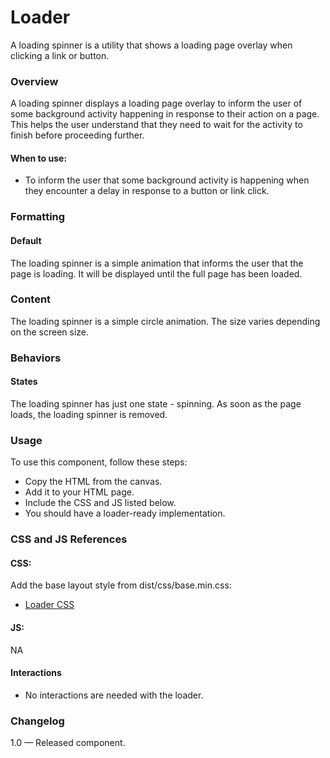 
<Meta title="Components/Loader" component={Loader} />

# Loader
A loading spinner is a utility that shows a loading page overlay when clicking a link or button.

### Overview
A loading spinner displays a loading page overlay to inform the user of some background activity happening in response to their action on a page. This helps the user understand that they need to wait for the activity to finish before proceeding further.

#### When to use:
- To inform the user that some background activity is happening when they encounter a delay in response to a button or link click.

### Formatting

#### Default
The loading spinner is a simple animation that informs the user that the page is loading. It will be displayed until the full page has been loaded.

### Content
The loading spinner is a simple circle animation. The size varies depending on the screen size.

### Behaviors

#### States
The loading spinner has just one state - spinning. As soon as the page loads, the loading spinner is removed.

<Canvas>
  <Story name="Loader">
    <Loader />
  </Story>
</Canvas>

### Usage
To use this component, follow these steps:
- Copy the HTML from the canvas.
- Add it to your HTML page.
- Include the CSS and JS listed below.
- You should have a loader-ready implementation.

### CSS and JS References

#### CSS:
Add the base layout style from dist/css/base.min.css:
- [Loader CSS](https://unisdr.github.io/undrr-mangrove/css/components/loader.css)

#### JS:
NA

#### Interactions
- No interactions are needed with the loader.

### Changelog
1.0 — Released component.

